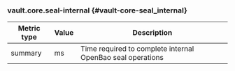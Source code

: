 ### vault.core.seal-internal {#vault-core-seal_internal}

Metric type | Value | Description
----------- | ----- | -----------
summary     | ms    | Time required to complete internal OpenBao seal operations
